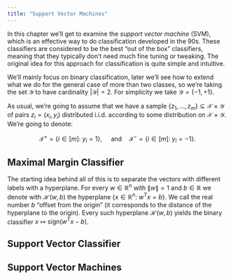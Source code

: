 ```yaml
---
title: "Support Vector Machines"
---
```


In this chapter we'll get to examine the *support vector machine* (SVM), which is an effective way to do classification developed in the 90s. These classifiers are considered to be the best "out of the box" classifiers, meaning that they typically don't need much fine tuning or tweaking. The original idea for this approach for classification is quite simple and intuitive.

We'll mainly focus on binary classification, later we'll see how to extend what we do for the general case of more than two classes, so we're taking the set $\mathcal{Y}$ to have cardinality $|\mathcal{Y}| = 2$. For simplicity we take $\mathcal{Y} = \{-1,+1\}$.

As usual, we're going to assume that we have a sample $\{z_1,\dots,z_m\}\subseteq \mathcal{X}\times \mathcal{Y}$ of pairs $z_i = (x_i,y_i)$ distributed i.i.d. according to some distribution on $\mathcal{X}\times \mathcal{Y}$. We're going to denote:

$$
\mathcal{I}^+ = \{i \in [m]:\ y_i = 1\},\ \quad \text{and}\quad \mathcal{I}^- = \{i \in [m]:\ y_i = -1\}.
$$

## Maximal Margin Classifier

The starting idea behind all of this is to separate the vectors with different labels with a hyperplane. For every $w \in \mathbb{R}^n$ with $\|w\| = 1$ and $b \in \mathbb{R}$ we denote with $\mathcal{H}(w,b)$ the hyperplane $\{x \in \mathbb{R}^n:\ w^T x = b\}$. We call the real number $b$ "offset from the origin" (it corresponds to the distance of the hyperplane to the origin). Every such hyperplane $\mathcal{H}(w,b)$ yields the binary classifier $x \longmapsto \text{sign}(w^Tx-b)$.

## Support Vector Classifier

## Support Vector Machines
